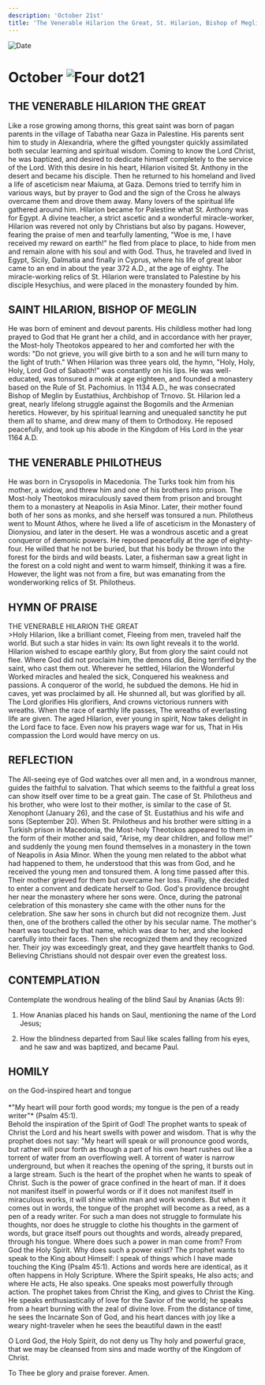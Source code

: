 ```yaml
---
description: 'October 21st'
title: 'The Venerable Hilarion the Great, St. Hilarion, Bishop of Meglin, Venerable Philotheus'
---
```


<CustomPaginator />
<RunningHead />

<Image src="/title-imprint.png" height={68} width={50} alt="Date" className="title-imprint"/>

# <div id="date">October <Image className="four-dot" src="/four-dot.png" height={15} width={15} alt="Four dot" />21</div>

## THE VENERABLE HILARION THE GREAT

Like a rose growing among thorns, this great saint was born of pagan parents in the village of Tabatha near Gaza in Palestine. His parents sent him to study in Alexandria, where the gifted youngster quickly assimilated both secular learning and spiritual wisdom. Coming to know the Lord Christ, he was baptized, and desired to dedicate himself completely to the service of the Lord. With this desire in his heart, Hilarion visited St. Anthony in the desert and became his disciple. Then he returned to his homeland and lived a life of asceticism near Maiuma, at Gaza. Demons tried to terrify him in various ways, but by prayer to God and the sign of the Cross he always overcame them and drove them away. Many lovers of the spiritual life gathered around him. Hilarion became for Palestine what St. Anthony was for Egypt. A divine teacher, a strict ascetic and a wonderful miracle-worker, Hilarion was revered not only by Christians but also by pagans. However, fearing the praise of men and tearfully lamenting, "Woe is me, I have received my reward on earth!" he fled from place to place, to hide from men and remain alone with his soul and with God. Thus, he traveled and lived in Egypt, Sicily, Dalmatia and finally in Cyprus, where his life of great labor came to an end in about the year 372 A.D., at the age of eighty. The miracle-working relics of St. Hilarion were translated to Palestine by his disciple Hesychius, and were placed in the monastery founded by him.

## SAINT HILARION, BISHOP OF MEGLIN

He was born of eminent and devout parents. His childless mother had long prayed to God that He grant her a child, and in accordance with her prayer, the Most-holy Theotokos appeared to her and comforted her with the words: "Do not grieve, you will give birth to a son and he will turn many to the light of truth." When Hilarion was three years old, the hymn, "Holy, Holy, Holy, Lord God of Sabaoth!" was constantly on his lips. He was well-educated, was tonsured a monk at age eighteen, and founded a monastery based on the Rule of St. Pachomius. In 1134 A.D., he was consecrated Bishop of Meglin by Eustathius, Archbishop of Trnovo. St. Hilarion led a great, nearly lifelong struggle against the Bogomils and the Armenian heretics. However, by his spiritual learning and unequaled sanctity he put them all to shame, and drew many of them to Orthodoxy. He reposed peacefully, and took up his abode in the Kingdom of His Lord in the year 1164 A.D.

## THE VENERABLE PHILOTHEUS

He was born in Crysopolis in Macedonia. The Turks took him from his mother, a widow, and threw him and one of his brothers into prison. The Most-holy Theotokos miraculously saved them from prison and brought them to a monastery at Neapolis in Asia Minor. Later, their mother found both of her sons as monks, and she herself was tonsured a nun. Philotheus went to Mount Athos, where he lived a life of asceticism in the Monastery of Dionysiou, and later in the desert. He was a wondrous ascetic and a great conqueror of demonic powers. He reposed peacefully at the age of eighty-four. He willed that he not be buried, but that his body be thrown into the forest for the birds and wild beasts. Later, a fisherman saw a great light in the forest on a cold night and went to warm himself, thinking it was a fire. However, the light was not from a fire, but was emanating from the wonderworking relics of St. Philotheus.


## HYMN OF PRAISE
<div style={{textAlign:'center', color:'crimson', fontWeight:'bold'}}>
THE VENERABLE HILARION THE GREAT
</div>
>Holy Hilarion, like a brilliant comet,  
Fleeing from men, traveled half the world.  
But such a star hides in vain:  
Its own light reveals it to the world.  
Hilarion wished to escape earthly glory,  
But from glory the saint could not flee.  
Where God did not proclaim him, the demons did,  
Being terrified by the saint, who cast them out.  
Wherever he settled, Hilarion the Wonderful  
Worked miracles and healed the sick,  
Conquered his weakness and passions.  
A conqueror of the world, he subdued the demons.  
He hid in caves, yet was proclaimed by all.  
He shunned all, but was glorified by all.  
The Lord glorifies His glorifiers,  
And crowns victorious runners with wreaths.  
When the race of earthly life passes,  
The wreaths of everlasting life are given.  
The aged Hilarion, ever young in spirit,  
Now takes delight in the Lord face to face.  
Even now his prayers wage war for us,  
That in His compassion the Lord would have mercy on us.  


## REFLECTION

The All-seeing eye of God watches over all men and, in a wondrous manner, guides the faithful to salvation. That which seems to the faithful a great loss can show itself over time to be a great gain. The case of St. Philotheus and his brother, who were lost to their mother, is similar to the case of St. Xenophont (January 26), and the case of St. Eustathius and his wife and sons (September 20). When St. Philotheus and his brother were sitting in a Turkish prison in Macedonia, the Most-holy Theotokos appeared to them in the form of their mother and said, "Arise, my dear children, and follow me!" and suddenly the young men found themselves in a monastery in the town of Neapolis in Asia Minor. When the young men related to the abbot what had happened to them, he understood that this was from God, and he received the young men and tonsured them. A long time passed after this. Their mother grieved for them but overcame her loss. Finally, she decided to enter a convent and dedicate herself to God. God's providence brought her near the monastery where her sons were. Once, during the patronal celebration of this monastery she came with the other nuns for the celebration. She saw her sons in church but did not recognize them. Just then, one of the brothers called the other by his secular name. The mother's heart was touched by that name, which was dear to her, and she looked carefully into their faces. Then she recognized them and they recognized her. Their joy was exceedingly great, and they gave heartfelt thanks to God. Believing Christians should not despair over even the greatest loss.
 

## CONTEMPLATION

Contemplate the wondrous healing of the blind Saul by Ananias (Acts 9):

1. How Ananias placed his hands on Saul, mentioning the name of the Lord Jesus;

2. How the blindness departed from Saul like scales falling from his eyes, and he saw and was baptized, and became Paul.


## HOMILY
<div style={{textAlign:'center', color:'crimson', fontWeight:'bold'}}>
on the God-inspired heart and tongue
</div>
<br />
<div style={{textAlign:'right'}}>
*"My heart will pour forth good words; my tongue is the pen of a ready writer"* (Psalm 45:1).
</div>
Behold the inspiration of the Spirit of God! The prophet wants to speak of Christ the Lord and his heart swells with power and wisdom. That is why the prophet does not say: "My heart will speak or will pronounce good words, but rather will pour forth as though a part of his own heart rushes out like a torrent of water from an overflowing well. A torrent of water is narrow underground, but when it reaches the opening of the spring, it bursts out in a large stream. Such is the heart of the prophet when he wants to speak of Christ. Such is the power of grace confined in the heart of man. If it does not manifest itself in powerful words or if it does not manifest itself in miraculous works, it will shine within man and work wonders. But when it comes out in words, the tongue of the prophet will become as a reed, as a pen of a ready writer. For such a man does not struggle to formulate his thoughts, nor does he struggle to clothe his thoughts in the garment of words, but grace itself pours out thoughts and words, already prepared, through his tongue. Where does such a power in man come from? From God the Holy Spirit. Why does such a power exist? The prophet wants to speak to the King about Himself: I speak of things which I have made touching the King (Psalm 45:1). Actions and words here are identical, as it often happens in Holy Scripture. Where the Spirit speaks, He also acts; and where He acts, He also speaks. One speaks most powerfully through action. The prophet takes from Christ the King, and gives to Christ the King. He speaks enthusiastically of love for the Savior of the world; he speaks from a heart burning with the zeal of divine love. From the distance of time, he sees the Incarnate Son of God, and his heart dances with joy like a weary night-traveler when he sees the beautiful dawn in the east!

O Lord God, the Holy Spirit, do not deny us Thy holy and powerful grace, that we may be cleansed from sins and made worthy of the Kingdom of Christ.

To Thee be glory and praise forever. Amen.